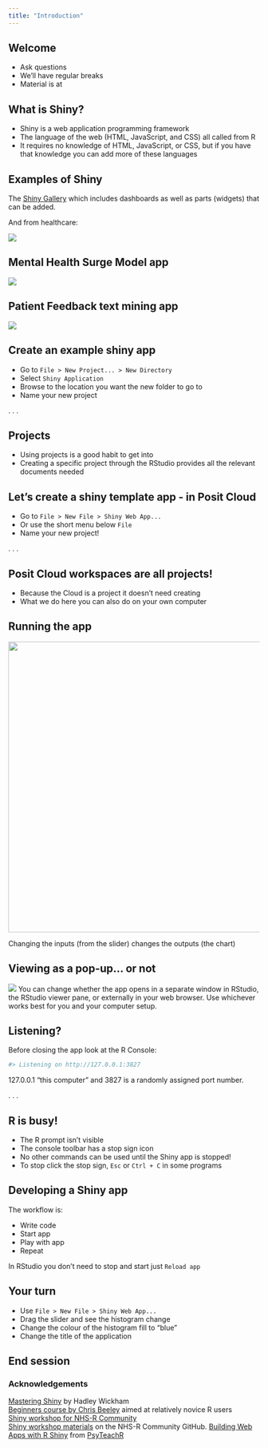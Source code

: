 ```yaml
---
title: "Introduction"
---
```


## Welcome

- Ask questions
- We'll have regular breaks
- Material is at 

## What is Shiny?

-   Shiny is a web application programming framework
-   The language of the web (HTML, JavaScript, and CSS) all called from R
-   It requires no knowledge of HTML, JavaScript, or CSS, but if you have that knowledge you can add more of these languages


## Examples of Shiny

The [Shiny Gallery](https://shiny.posit.co/r/gallery/) which includes dashboards as well as parts (widgets) that can be added.

And from healthcare:

[![](https://github.com/traffordDataLab/imd19/raw/master/screenshot.png){fig-alt="Screenshot of the Indices of Deprivation 2019 dashboard from Trafford Data lab"}](https://trafforddatalab.shinyapps.io/imd19)

## Mental Health Surge Model app

[![](img/mental_health_modelling.PNG){fig-alt="Screenshot of Mental Health Modelling app from The Strategy Unit used to estimate the impacts of COVID-19 on mental health services in England"}](https://strategyunit.shinyapps.io/MH_Surge_Modelling/)

## Patient Feedback text mining app

[![](img/screenshot-pxtextmining.PNG){fig-alt="Screenshot of Patient Text Mining app from Nottinghamshire Healthcare NHS Foundation Trust (via funding from NHS England)"}](https://cdu-data-science-team.github.io/pxtextmining/)


## Create an example shiny app

::: incremental
-   Go to `File > New Project... > New Directory`
-   Select `Shiny Application`
-   Browse to the location you want the new folder to go to
-   Name your new project
:::

. . .

::: {.callout-note collapse="false" appearance="default" icon="true"}
## Projects

-   Using projects is a good habit to get into
-   Creating a specific project through the RStudio provides all the relevant documents needed
:::

## Let's create a shiny template app - in Posit Cloud

::: incremental
-   Go to `File > New File > Shiny Web App...`
-   Or use the short menu below `File`
-   Name your new project!
:::

. . .

::: {.callout-warning collapse="false" appearance="default" icon="true"}
## Posit Cloud workspaces are all projects!

-   Because the Cloud is a project it doesn't need creating
-   What we do here you can also do on your own computer
:::

## Running the app

![](img/screenshot-run-app.PNG){fig-alt="Screenshot of the RStudio pane under Tools and Help with the Run app icon and words" fig-align="center" width="582"}

Changing the inputs (from the slider) changes the outputs (the chart)

## Viewing as a pop-up... or not

::: {.info data-latex=""}
![](img/rstudio_run_app.png)
You can change whether the app opens in a separate window in RStudio, the RStudio viewer pane, or externally in your web browser. Use whichever works best for you and your computer setup.
:::

## Listening?

Before closing the app look at the R Console:

```r
#> Listening on http://127.0.0.1:3827
```

127.0.0.1 “this computer” and 3827 is a randomly assigned port number.

. . .

:::{.callout-important collapse=false appearance='default' icon=true}
## R is busy!
- The R prompt isn't visible
- The console toolbar has a stop sign icon
- No other commands can be used until the Shiny app is stopped!
- To stop click the stop sign, `Esc` or `Ctrl + C` in some programs
:::

## Developing a Shiny app

The workflow is:

- Write code
- Start app
- Play with app
- Repeat

In RStudio you don't need to stop and start just `Reload app`

## Your turn 

- Use `File > New File > Shiny Web App...`
- Drag the slider and see the histogram change
- Change the colour of the histogram fill to "blue"
- Change the title of the application

## End session

### Acknowledgements

[Mastering Shiny](https://mastering-shiny.org/basic-app.html) by Hadley Wickham  
[Beginners course by Chris Beeley](https://github.com/ChrisBeeley/shiny_beginners/tree/main) aimed at relatively novice R users  
[Shiny workshop for NHS-R Community](https://www.youtube.com/watch?v=wEYaeltxlys&list=PLXCrMzQaI6c1Na7BE18OsWtE1WKqrclNn&index=27)  
[Shiny workshop materials](https://github.com/nhs-r-community/shiny-training) on the NHS-R Community GitHub.
[Building Web Apps with R Shiny](https://debruine.github.io/shinyintro/first-app.html) from [PsyTeachR](https://psyteachr.github.io/)

